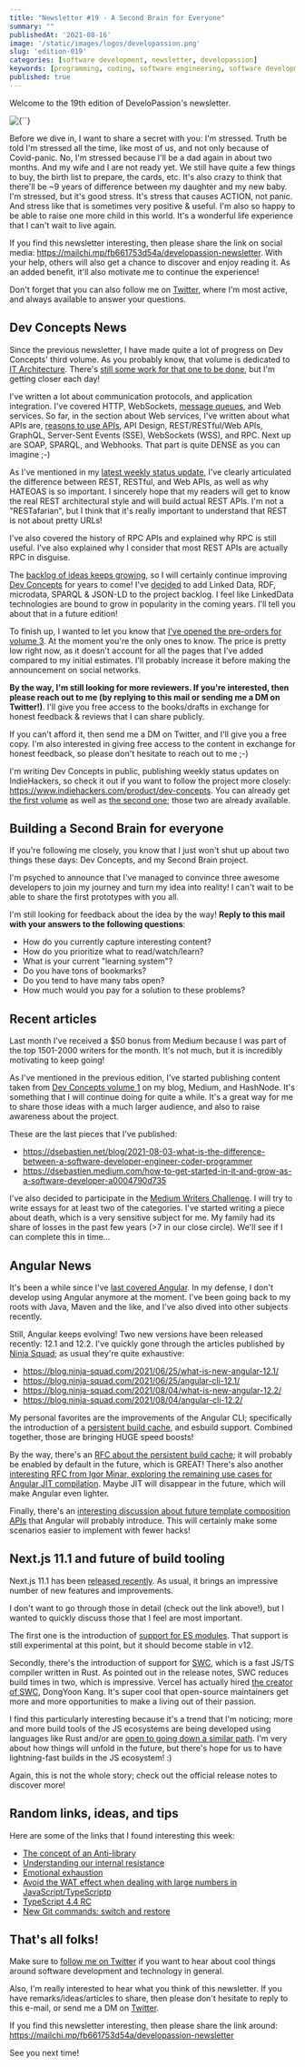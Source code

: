 ```yaml
---
title: "Newsletter #19 - A Second Brain for Everyone"
summary: ""
publishedAt: '2021-08-16'
image: '/static/images/logos/developassion.png'
slug: 'edition-019'
categories: [software development, newsletter, developassion]
keywords: [programming, coding, software engineering, software development, it, newsletter]
published: true
---
```


Welcome to the 19th edition of DeveloPassion's newsletter.

<BlogPostCenteredContent>
  <Image
    alt={``}
    src={`/static/images/logos/developassion.png`}
    width={480}
    height={270}
    priority
  />
</BlogPostCenteredContent>

Before we dive in, I want to share a secret with you: I'm stressed. Truth be told I'm stressed all the time, like most of us, and not only because of Covid-panic. No, I'm stressed because I'll be a dad again in about two months. And my wife and I are not ready yet. We still have quite a few things to buy, the birth list to prepare, the cards, etc. It's also crazy to think that there'll be ~9 years of difference between my daughter and my new baby. I'm stressed, but it's good stress. It's stress that causes ACTION, not panic. And stress like that is sometimes very positive & useful. I'm also so happy to be able to raise one more child in this world. It's a wonderful life experience that I can't wait to live again.

If you find this newsletter interesting, then please share the link on social media: https://mailchi.mp/fb661753d54a/developassion-newsletter. With your help, others will also get a chance to discover and enjoy reading it. As an added benefit, it'll also motivate me to continue the experience!

Don't forget that you can also follow me on <a href="https://dsebastien.medium.com" rel="noopener">Twitter</a>, where I'm most active, and always available to answer your questions.

## Dev Concepts News

Since the previous newsletter, I have made quite a lot of progress on Dev Concepts' third volume. As you probably know, that volume is dedicated to <a href="https://www.dev-concepts.dev/table-of-contents/#architecture" rel="noopener">IT Architecture</a>. There's <a href="https://twitter.com/dSebastien/status/1425404524483727363" rel="noopener">still some work for that one to be done</a>, but I'm getting closer each day!

I've written a lot about communication protocols, and application integration. I've covered HTTP, WebSockets, <a href="https://twitter.com/dSebastien/status/1422455105098375168" rel="noopener">message queues</a>, and Web services. So far, in the section about Web services, I've written about what APIs are, <a href="https://twitter.com/dSebastien/status/1424661897446629379" rel="noopener">reasons to use APIs</a>, API Design, REST/RESTful/Web APIs, GraphQL, Server-Sent Events (SSE), WebSockets (WSS), and RPC. Next up are SOAP, SPARQL, and Webhooks. That part is quite DENSE as you can imagine ;-)

As I've mentioned in my <a href="https://www.indiehackers.com/product/dev-concepts/dev-concepts-week-39-update--Mh7fgbfkt_ZT066pb1Y" rel="noopener">latest weekly status update</a>, I've clearly articulated the difference between REST, RESTful, and Web APIs, as well as why HATEOAS is so important. I sincerely hope that my readers will get to know the real REST architectural style and will build actual REST APIs. I'm not a "RESTafarian", but I think that it's really important to understand that REST is not about pretty URLs!

I've also covered the history of RPC APIs and explained why RPC is still useful. I've also explained why I consider that most REST APIs are actually RPC in disguise.

The <a href="https://trello.com/b/4oK5lsD1/dev-concepts-ideas" rel="noopener">backlog of ideas keeps growing</a>, so I will certainly continue improving <a href="https://dev-concepts.dev" rel="noopener">Dev Concepts</a> for years to come! I've <a href="https://twitter.com/dSebastien/status/1424664924106670081" rel="noopener">decided</a> to add Linked Data, RDF, microdata, SPARQL & JSON-LD to the project backlog. I feel like LinkedData technologies are bound to grow in popularity in the coming years. I'll tell you about that in a future edition!

To finish up, I wanted to let you know that <a href="https://developassion.gumroad.com/l/DevConcepts-Volume-03-Architecture" rel="noopener">I've opened the pre-orders for volume 3</a>. At the moment you're the only ones to know. The price is pretty low right now, as it doesn't account for all the pages that I've added compared to my initial estimates. I'll probably increase it before making the announcement on social networks.

<b>By the way, I'm still looking for more reviewers. If you're interested, then please reach out to me (by replying to this mail or sending me a DM on Twitter!)</b>. I'll give you free access to the books/drafts in exchange for honest feedback & reviews that I can share publicly.

If you can't afford it, then send me a DM on Twitter, and I'll give you a free copy. I'm also interested in giving free access to the content in exchange for honest feedback, so please don't hesitate to reach out to me ;-)

I'm writing Dev Concepts in public, publishing weekly status updates on IndieHackers, so check it out if you want to follow the project more closely: https://www.indiehackers.com/product/dev-concepts. You can already get <a href="https://gumroad.com/l/DevConcepts-Part-01-SoftwareCraft" rel="noopener">the first volume</a> as well as <a href="https://gumroad.com/l/DevConcepts-Tome-02-WhatClientsNeed" rel="noopener">the second one</a>; those two are already available.

## Building a Second Brain for everyone

If you're following me closely, you know that I just won't shut up about two things these days: Dev Concepts, and my Second Brain project.

I'm psyched to announce that I've managed to convince three awesome developers to join my journey and turn my idea into reality! I can't wait to be able to share the first prototypes with you all.

I'm still looking for feedback about the idea by the way! <b>Reply to this mail with your answers to the following questions</b>:

* How do you currently capture interesting content?
* How do you prioritize what to read/watch/learn?
* What is your current "learning system"?
* Do you have tons of bookmarks?
* Do you tend to have many tabs open?
* How much would you pay for a solution to these problems?

## Recent articles

Last month I've received a $50 bonus from Medium because I was part of the top 1501-2000 writers for the month. It's not much, but it is incredibly motivating to keep going!

As I've mentioned in the previous edition, I've started publishing content taken from <a href="https://www.dev-concepts.dev/table-of-contents/#software-craft" rel="noopener">Dev Concepts volume 1</a> on my blog, Medium, and HashNode. It's something that I will continue doing for quite a while. It's a great way for me to share those ideas with a much larger audience, and also to raise awareness about the project.

These are the last pieces that I've published:

* https://dsebastien.net/blog/2021-08-03-what-is-the-difference-between-a-software-developer-engineer-coder-programmer
* https://dsebastien.medium.com/how-to-get-started-in-it-and-grow-as-a-software-developer-a0004790d735

I've also decided to participate in the <a href="https://blog.medium.com/introducing-the-medium-writers-challenge-f8a95f6d17f" rel="noopener">Medium Writers Challenge</a>. I will try to write essays for at least two of the categories. I've started writing a piece about death, which is a very sensitive subject for me. My family had its share of losses in the past few years (>7 in our close circle). We'll see if I can complete this in time...

## Angular News

It's been a while since I've <a href="https://javascript.plainenglish.io/angular-12-in-depth-7741e759c72" rel="noopener">last covered Angular</a>. In my defense, I don't develop using Angular anymore at the moment. I've been going back to my roots with Java, Maven and the like, and I've also dived into other subjects recently.

Still, Angular keeps evolving! Two new versions have been released recently: 12.1 and 12.2.
I've quickly gone through the articles published by <a href="https://blog.ninja-squad.com/" rel="noopener">Ninja Squad</a>; as usual they're quite exhaustive:

* https://blog.ninja-squad.com/2021/06/25/what-is-new-angular-12.1/
* https://blog.ninja-squad.com/2021/06/25/angular-cli-12.1/
* https://blog.ninja-squad.com/2021/08/04/what-is-new-angular-12.2/
* https://blog.ninja-squad.com/2021/08/04/angular-cli-12.2/

My personal favorites are the improvements of the Angular CLI; specifically the introduction of a <a href="https://twitter.com/angular/status/1409587406144081920?lang=en" rel="noopener">persistent build cache</a>, and esbuild support. Combined together, those are bringing HUGE speed boosts!

By the way, there's an <a href="https://github.com/angular/angular-cli/issues/21545" rel="noopener">RFC about the persistent build cache</a>; it will probably be enabled by default in the future, which is GREAT! There's also another <a href="https://github.com/angular/angular/issues/43133" rel="noopener">interesting RFC from Igor Minar, exploring the remaining use cases for Angular JIT compilation</a>. Maybe JIT will disappear in the future, which will make Angular even lighter.

Finally, there's an <a href="https://github.com/angular/angular/issues/43120" rel="noopener">interesting discussion about future template composition APIs</a> that Angular will probably introduce. This will certainly make some scenarios easier to implement with fewer hacks!

## Next.js 11.1 and future of build tooling

Next.js 11.1 has been <a href="https://nextjs.org/blog/next-11-1" rel="noopener">released recently</a>. As usual, it brings an impressive number of new features and improvements.

I don't want to go through those in detail (check out the link above!), but I wanted to quickly discuss those that I feel are most important.

The first one is the introduction of <a href="https://nextjs.org/blog/next-11-1#es-modules-support" rel="noopener">support for ES modules</a>. That support is still experimental at this point, but it should become stable in v12.

Secondly, there's the introduction of support for <a href="https://swc.rs/" rel="noopener">SWC</a>, which is a fast JS/TS compiler written in Rust. As pointed out in the release notes, SWC reduces build times in two, which is impressive. Vercel has actually hired <a href="https://twitter.com/kdy1dev" rel="noopener">the creator of SWC</a>, DongYoon Kang. It's super cool that open-source maintainers get more and more opportunities to make a living out of their passion.

I find this particularly interesting because it's a trend that I'm noticing; more and more build tools of the JS ecosystems are being developed using languages like Rust and/or are <a href="https://news.ycombinator.com/item?id=22430905" rel="noopener">open to going down a similar path</a>. I'm very about how things will unfold in the future, but there's hope for us to have lightning-fast builds in the JS ecosystem! :)

Again, this is not the whole story; check out the official release notes to discover more!

## Random links, ideas, and tips

Here are some of the links that I found interesting this week:

* <a href="https://twitter.com/dSebastien/status/1426143021888909314" rel="noopener">The concept of an Anti-library</a>
* <a href="https://medium.com/counterarts/you-are-not-lazy-or-undisciplined-you-are-experiencing-internal-resistance-755a02673aa9" rel="noopener">Understanding our internal resistance</a>
* <a href="https://nesslabs.com/emotional-exhaustion" rel="noopener">Emotional exhaustion</a>
* <a href="https://twitter.com/dSebastien/status/1426130678324895744" rel="noopener">Avoid the WAT effect when dealing with large numbers in JavaScript/TypeScriptp</a>
* <a href="https://twitter.com/dSebastien/status/1426080944956575749" rel="noopener">TypeScript 4.4 RC</a>
* <a href="https://twitter.com/dSebastien/status/1421844923775688709" rel="noopener">New Git commands: switch and restore</a>

## That's all folks!

Make sure to <a href="https://twitter.com/dSebastien" rel="noopener">follow me on Twitter</a> if you want to hear about cool things around software development and technology in general.

Also, I'm really interested to hear what you think of this newsletter. If you have remarks/ideas/articles to share, then please don't hesitate to reply to this e-mail, or send me a DM on <a href="https://twitter.com/dSebastien" rel="noopener">Twitter</a>.

If you find this newsletter interesting, then please share the link around: https://mailchi.mp/fb661753d54a/developassion-newsletter

See you next time!

<BlogPostSignature />
